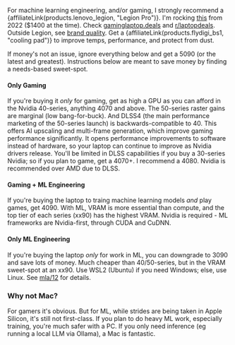 
For machine learning engineering, and/or gaming, I strongly recommend a {affiliateLink(products.lenovo_legion, "Legion Pro")}. I'm rocking [this](https://www.ebay.com/itm/295068953330) from 2022 ($1400 at the time). Check [gaminglaptop.deals](https://gaminglaptop.deals/) and [r/laptopdeals](https://reddit.com/r/laptopdeals). Outside Legion, see [brand quality](https://www.reddit.com/r/GamingLaptops/comments/1hbvrvo/this_is_how_often_a_product_of_this_brand_in_the/). Get a {affiliateLink(products.flydigi_bs1, "cooling pad")} to improve temps, performance, and protect from dust.

If money's not an issue, ignore everything below and get a 5090 (or the latest and greatest). Instructions below are meant to save money by finding a needs-based sweet-spot.

#### Only Gaming
If you're buying it *only* for gaming, get as high a GPU as you can afford in the Nvidia 40-series, anything 4070 and above. The 50-series raster gains are marginal (low bang-for-buck). And DLSS4 (the main performance marketing of the 50-series launch) is backwards-compatible to 40. This offers AI upscaling and multi-frame generation, which improve gaming performance significantly. It opens performance improvements to software instead of hardware, so your laptop can continue to improve as Nvidia drivers release. You'll be limited in DLSS capabilities if you buy a 30-series Nvidia; so if you plan to game, get a 4070+. I recommend a 4080. Nvidia is recommended over AMD due to DLSS.

#### Gaming + ML Engineering
If you're buying the laptop to traing machine learning models *and* play games, get 4090. With ML, VRAM is more essential than compute, and the top tier of each series (xx90) has the highest VRAM. Nvidia is required - ML frameworks are Nvidia-first, through CUDA and CuDNN.

#### Only ML Engineering
If you're buying the laptop *only* for work in ML, you can downgrade to 3090 and save lots of money. Much cheaper than 40/50-series, but in the VRAM sweet-spot at an xx90. Use WSL2 (Ubuntu) if you need Windows; else, use Linux. See [mla/12](/mlg/mla-12) for details.

### Why not Mac?
For gamers it's obvious. But for ML, while strides are being taken in Apple Silicon, it's still not first-class. If you plan to do heavy ML work, especially training, you're much safer with a PC. If you only need inference (eg running a local LLM via Ollama), a Mac is fantastic.
